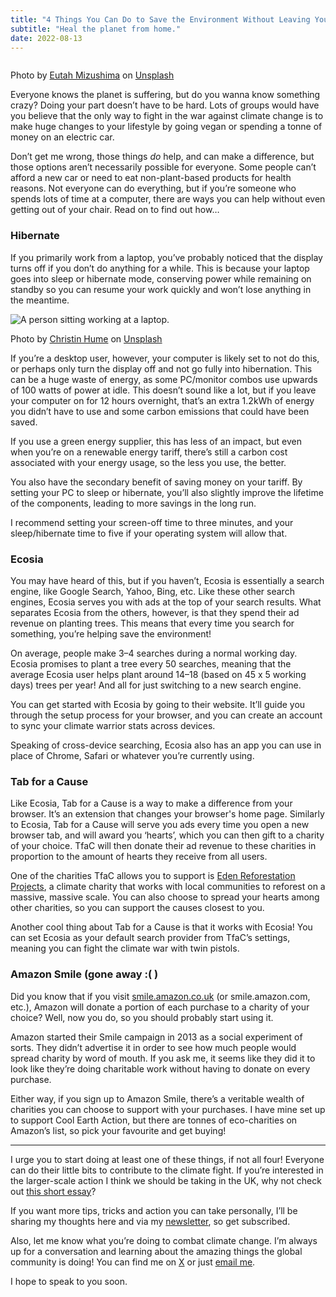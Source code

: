```yaml
---
title: "4 Things You Can Do to Save the Environment Without Leaving Your Desk"
subtitle: "Heal the planet from home."
date: 2022-08-13
---
```


<Image src={forest} alt="" />

Photo by
[Eutah Mizushima](https://unsplash.com/@eutahm?utm_source=medium&utm_medium=referral) on
[Unsplash](https://unsplash.com/?utm_source=medium&utm_medium=referral)

Everyone knows the planet is suffering, but do you wanna know something crazy? Doing
your part doesn’t have to be hard. Lots of groups would have you believe that the only
way to fight in the war against climate change is to make huge changes to your lifestyle
by going vegan or spending a tonne of money on an electric car.

Don’t get me wrong, those things _do_ help, and can make a difference, but those options
aren’t necessarily possible for everyone. Some people can’t afford a new car or need to
eat non-plant-based products for health reasons. Not everyone can do everything, but if
you’re someone who spends lots of time at a computer, there are ways you can help
without even getting out of your chair. Read on to find out how…

### Hibernate

If you primarily work from a laptop, you’ve probably noticed that the display turns off
if you don’t do anything for a while. This is because your laptop goes into sleep or
hibernate mode, conserving power while remaining on standby so you can resume your work
quickly and won’t lose anything in the meantime.

<Image src={personAtLaptop} alt="A person sitting working at a laptop." />

Photo by
[Christin Hume](https://unsplash.com/@christinhumephoto?utm_source=medium&utm_medium=referral)
on [Unsplash](https://unsplash.com/?utm_source=medium&utm_medium=referral)

If you’re a desktop user, however, your computer is likely set to not do this, or
perhaps only turn the display off and not go fully into hibernation. This can be a huge
waste of energy, as some PC/monitor combos use upwards of 100 watts of power at idle.
This doesn’t sound like a lot, but if you leave your computer on for 12 hours overnight,
that’s an extra 1.2kWh of energy you didn’t have to use and some carbon emissions that
could have been saved.

If you use a green energy supplier, this has less of an impact, but even when you’re on
a renewable energy tariff, there’s still a carbon cost associated with your energy
usage, so the less you use, the better.

You also have the secondary benefit of saving money on your tariff. By setting your PC
to sleep or hibernate, you’ll also slightly improve the lifetime of the components,
leading to more savings in the long run.

I recommend setting your screen-off time to three minutes, and your sleep/hibernate time
to five if your operating system will allow that.

### Ecosia

You may have heard of this, but if you haven’t, Ecosia is essentially a search engine,
like Google Search, Yahoo, Bing, etc. Like these other search engines, Ecosia serves you
with ads at the top of your search results. What separates Ecosia from the others,
however, is that they spend their ad revenue on planting trees. This means that every
time you search for something, you’re helping save the environment!

On average, people make 3–4 searches during a normal working day. Ecosia promises to
plant a tree every 50 searches, meaning that the average Ecosia user helps plant around
14–18 (based on 45 x 5 working days) trees per year! And all for just switching to a new
search engine.

You can get started with Ecosia by going to their website. It’ll guide you through the
setup process for your browser, and you can create an account to sync your climate
warrior stats across devices.

Speaking of cross-device searching, Ecosia also has an app you can use in place of
Chrome, Safari or whatever you’re currently using.

### Tab for a Cause

Like Ecosia, Tab for a Cause is a way to make a difference from your browser. It’s an
extension that changes your browser's home page. Similarly to Ecosia, Tab for a Cause
will serve you ads every time you open a new browser tab, and will award you ‘hearts’,
which you can then gift to a charity of your choice. TfaC will then donate their ad
revenue to these charities in proportion to the amount of hearts they receive from all
users.

One of the charities TfaC allows you to support is
[Eden Reforestation Projects](https://www.edenprojects.org/), a climate charity that
works with local communities to reforest on a massive, massive scale. You can also
choose to spread your hearts among other charities, so you can support the causes
closest to you.

Another cool thing about Tab for a Cause is that it works with Ecosia! You can set
Ecosia as your default search provider from TfaC’s settings, meaning you can fight the
climate war with twin pistols.

### Amazon Smile (gone away :( )

Did you know that if you visit [smile.amazon.co.uk](https://smile.amazon.co.uk) (or
smile.amazon.com, etc.), Amazon will donate a portion of each purchase to a charity of
your choice? Well, now you do, so you should probably start using it.

Amazon started their Smile campaign in 2013 as a social experiment of sorts. They didn’t
advertise it in order to see how much people would spread charity by word of mouth. If
you ask me, it seems like they did it to look like they’re doing charitable work without
having to donate on every purchase.

Either way, if you sign up to Amazon Smile, there’s a veritable wealth of charities you
can choose to support with your purchases. I have mine set up to support Cool Earth
Action, but there are tonnes of eco-charities on Amazon’s list, so pick your favourite
and get buying!

---

I urge you to start doing at least one of these things, if not all four! Everyone can do
their little bits to contribute to the climate fight. If you’re interested in the
larger-scale action I think we should be taking in the UK, why not check out [this short
essay](/notes-on-a-burning-kingdom)?

If you want more tips, tricks and action you can take personally, I’ll be sharing my
thoughts here and via my
[newsletter](https://isaacharrisholt.com/newsletter/), so get subscribed.

Also, let me know what you’re doing to combat climate change. I’m always up for a
conversation and learning about the amazing things the global community is doing! You
can find me on [X](https://twitter.com/IsaacHarrisHolt) or just
[email me](mailto:isaac@isaacharrisholt.com).

I hope to speak to you soon.

